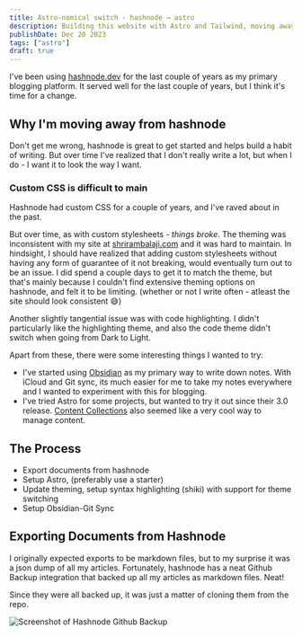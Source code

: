 ```yaml
---
title: Astro-nomical switch - hashnode → astro
description: Building this website with Astro and Tailwind, moving away from hashnode and setting up Obsidian Git Sync for publishing blogs from anywhere.
publishDate: Dec 20 2023
tags: ["astro"]
draft: true
---
```





I've been using [hashnode.dev](https://hashnode.dev) for the last couple of years as my primary blogging platform. It served well for the last couple of years, but I think it's time for a change.

## Why I'm moving away from hashnode

Don't get me wrong, hashnode is great to get started and helps build a habit of writing. But over time I've realized that I don't really write a lot, but when I do - I want it to look the way I want.

### Custom CSS is difficult to main

Hashnode had custom CSS for a couple of years, and I've raved about in the past.

<div class="tweet-embed">
	<Tweet id="https://twitter.com/shrirambalaji/status/1341662028843241474" />
</div>

But over time, as with custom stylesheets - _things broke_. The theming was inconsistent with my site at [shrirambalaji.com](https://shrirambalaji.com) and it was hard to maintain. In hindsight, I should have realized that adding custom stylesheets without having any form of guarantee of it not breaking, would eventually turn out to be an issue. I did spend a couple days to get it to match the theme, but that's mainly because I couldn't find extensive theming options on hashnode, and felt it to be limiting. (whether or not I write often - atleast the site should look consistent 😅)

Another slightly tangential issue was with code highlighting. I didn't particularly like the highlighting theme, and also the code theme didn't switch when going from Dark to Light.

Apart from these, there were some interesting things I wanted to try:

- I've started using [Obsidian](https://obsidian.md) as my primary way to write down notes. With iCloud and Git sync, its much easier for me to take my notes everywhere and I wanted to experiment with this for blogging.
- I've tried Astro for some projects, but wanted to try it out since their 3.0 release. [Content Collections](https://docs.astro.build/en/guides/content-collections/) also seemed like a very cool way to manage content.

## The Process

- Export documents from hashnode
- Setup Astro, (preferably use a starter)
- Update theming, setup syntax highlighting (shiki) with support for theme switching
- Setup Obsidian-Git Sync

## Exporting Documents from Hashnode

I originally expected exports to be markdown files, but to my surprise it was a json dump of all my articles. Fortunately, hashnode has a neat Github Backup integration that backed up all my articles as markdown files. Neat!

Since they were all backed up, it was just a matter of cloning them from the repo.

<Image src={hashnodeGithubBackup} alt="Screenshot of Hashnode Github Backup"/>

